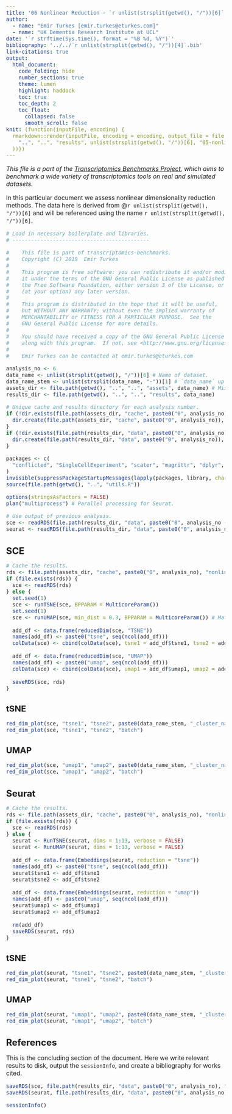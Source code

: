 ```yaml
---
title: '06 Nonlinear Reduction - `r unlist(strsplit(getwd(), "/"))[6]`'
author:
  - name: "Emir Turkes [emir.turkes@eturkes.com]"
  - name: "UK Dementia Research Institute at UCL"
date: '`r strftime(Sys.time(), format = "%B %d, %Y")`'
bibliography: '../../`r unlist(strsplit(getwd(), "/"))[4]`.bib'
link-citations: true
output:
  html_document:
    code_folding: hide
    number_sections: true
    theme: lumen
    highlight: haddock
    toc: true
    toc_depth: 2
    toc_float:
      collapsed: false
      smooth_scroll: false
knit: (function(inputFile, encoding) {
  rmarkdown::render(inputFile, encoding = encoding, output_file = file.path(
    "..", "..", "results", unlist(strsplit(getwd(), "/"))[6], "05-nonlinear.html"
  ))})
---
```


<style type="text/css">
body {font-size: 16px;}
h1.title {font-size: 35px;}
h1 {font-size: 24px;}
h2 {font-size: 22px;}
h3 {font-size: 20px;}
.toc-content {padding-left: 0px; padding-right: 0px;}
div.tocify {width: 100%;}
.tocify-subheader .tocify-item {font-size: 0.95em; padding-left: 25px; text-indent: 0;}
div.main-container {max-width: none; width: 100%;}
</style>

*This file is a part of the [Transcriptomics Benchmarks Project](https://github.com/eturkes/transcriptomics-benchmarks), which aims to benchmark a wide variety of transcriptomics tools on real and simulated datasets.*

In this particular document we assess nonlinear dimensionality reduction methods.
The data here is derived from @`r unlist(strsplit(getwd(), "/"))[6]` and will be referenced using the name ``r unlist(strsplit(getwd(), "/"))[6]``.

```r
# Load in necessary boilerplate and libraries.
# --------------------------------------------

#    This file is part of transcriptomics-benchmarks.
#    Copyright (C) 2019  Emir Turkes
#
#    This program is free software: you can redistribute it and/or modify
#    it under the terms of the GNU General Public License as published by
#    the Free Software Foundation, either version 3 of the License, or
#    (at your option) any later version.
#
#    This program is distributed in the hope that it will be useful,
#    but WITHOUT ANY WARRANTY; without even the implied warranty of
#    MERCHANTABILITY or FITNESS FOR A PARTICULAR PURPOSE.  See the
#    GNU General Public License for more details.
#
#    You should have received a copy of the GNU General Public License
#    along with this program.  If not, see <http://www.gnu.org/licenses/>.
#
#    Emir Turkes can be contacted at emir.turkes@eturkes.com

analysis_no <- 6
data_name <- unlist(strsplit(getwd(), "/"))[6] # Name of dataset.
data_name_stem <- unlist(strsplit(data_name, "-"))[1] # `data_name` up to the first hyphen.
assets_dir <- file.path(getwd(), "..", "..", "assets", data_name) # Misc binaries and temp files.
results_dir <- file.path(getwd(), "..", "..", "results", data_name)

# Unique cache and results directory for each analysis number.
if (!dir.exists(file.path(assets_dir, "cache", paste0("0", analysis_no)))) {
  dir.create(file.path(assets_dir, "cache", paste0("0", analysis_no)), recursive = TRUE)
}
if (!dir.exists(file.path(results_dir, "data", paste0("0", analysis_no)))) {
  dir.create(file.path(results_dir, "data", paste0("0", analysis_no)), recursive = TRUE)
}

packages <- c(
  "conflicted", "SingleCellExperiment", "scater", "magrittr", "dplyr", "ggrepel", "Seurat", "future"
)
invisible(suppressPackageStartupMessages(lapply(packages, library, character.only = TRUE)))
source(file.path(getwd(), "..", "utils.R"))

options(stringsAsFactors = FALSE)
plan("multiprocess") # Parallel processing for Seurat.

# Use output of previous analysis.
sce <- readRDS(file.path(results_dir, "data", paste0("0", analysis_no - 1), "sce.rds"))
seurat <- readRDS(file.path(results_dir, "data", paste0("0", analysis_no - 1), "seurat.rds"))
```

# SCE

```r
# Cache the results.
rds <- file.path(assets_dir, "cache", paste0("0", analysis_no), "nonlinear_sce.rds")
if (file.exists(rds)) {
  sce <- readRDS(rds)
} else {
  set.seed(1)
  sce <- runTSNE(sce, BPPARAM = MulticoreParam())
  set.seed(1)
  sce <- runUMAP(sce, min_dist = 0.3, BPPARAM = MulticoreParam()) # Match Seurat's defaults.
  
  add_df <- data.frame(reducedDim(sce, "TSNE"))
  names(add_df) <- paste0("tsne", seq(ncol(add_df)))
  colData(sce) <- cbind(colData(sce), tsne1 = add_df$tsne1, tsne2 = add_df$tsne2)
  
  add_df <- data.frame(reducedDim(sce, "UMAP"))
  names(add_df) <- paste0("umap", seq(ncol(add_df)))
  colData(sce) <- cbind(colData(sce), umap1 = add_df$umap1, umap2 = add_df$umap2)
  
  saveRDS(sce, rds)
}
```

## tSNE

```r
red_dim_plot(sce, "tsne1", "tsne2", paste0(data_name_stem, "_cluster_name"), "cat")
red_dim_plot(sce, "tsne1", "tsne2", "batch")
```

## UMAP

```r
red_dim_plot(sce, "umap1", "umap2", paste0(data_name_stem, "_cluster_name"), "cat")
red_dim_plot(sce, "umap1", "umap2", "batch")
```

# Seurat

```r
# Cache the results.
rds <- file.path(assets_dir, "cache", paste0("0", analysis_no), "nonlinear_seurat.rds")
if (file.exists(rds)) {
  sce <- readRDS(rds)
} else {
  seurat <- RunTSNE(seurat, dims = 1:13, verbose = FALSE)
  seurat <- RunUMAP(seurat, dims = 1:13, verbose = FALSE)
  
  add_df <- data.frame(Embeddings(seurat, reduction = "tsne"))
  names(add_df) <- paste0("tsne", seq(ncol(add_df)))
  seurat$tsne1 <- add_df$tsne1
  seurat$tsne2 <- add_df$tsne2
  
  add_df <- data.frame(Embeddings(seurat, reduction = "umap"))
  names(add_df) <- paste0("umap", seq(ncol(add_df)))
  seurat$umap1 <- add_df$umap1
  seurat$umap2 <- add_df$umap2
  
  rm(add_df)
  saveRDS(seurat, rds)
}
```

## tSNE

```r
red_dim_plot(seurat, "tsne1", "tsne2", paste0(data_name_stem, "_cluster_name"), "cat")
red_dim_plot(seurat, "tsne1", "tsne2", "batch")
```

## UMAP

```r
red_dim_plot(seurat, "umap1", "umap2", paste0(data_name_stem, "_cluster_name"), "cat")
red_dim_plot(seurat, "umap1", "umap2", "batch")
```

# References

This is the concluding section of the document. Here we write relevant results to disk, output the `sessionInfo`, and create a bibliography for works cited.

```r
saveRDS(sce, file.path(results_dir, "data", paste0("0", analysis_no), "sce.rds"))
saveRDS(seurat, file.path(results_dir, "data", paste0("0", analysis_no), "seurat.rds"))

sessionInfo()
```
